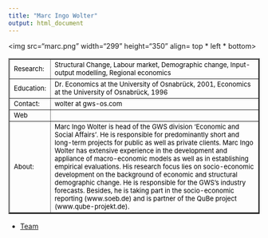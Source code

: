 ```yaml
---
title: "Marc Ingo Wolter"
output: html_document
---
```


<html>
<body>
 
<img src="marc.png" width="299" height="350" align= top * left * bottom>

<table border="2">

<tr>
<td> <font size="2" color="black"> Research:</font>
 </td>

<td> <font size="2" color="black"> Structural Change, Labour market, Demographic change, Input-output modelling, Regional economics </font></td>

<tr>

<td> <font size="2" color="black"> Education:</font>
 </td>

<td> <font size="2" color="black"> Dr. Economics at the University of Osnabrück, 2001, Economics at the University of Osnabrück, 1996 </font>
</td>

</tr>

<tr>
<td> <font size="2" color="black"> Contact:</font> </td>

<td> <font size="2" color="black"> wolter at gws-os.com </font> </td>

</tr>

<tr> 
<td > <font size="2" color="black"> Web </font> </td> 
<td> </td>

<tr>
<td> 
<font size="2" color="black"> About: </font> </td>
<td><font size="2" color="black"> 
Marc Ingo Wolter is head of the GWS division ‘Economic and Social Affairs’. He is responsible for predominantly short and long-term projects for public as well as private clients. Marc Ingo Wolter has extensive experience in the development and appliance of macro-economic models as well as in establishing empirical evaluations. His research focus lies on socio-economic development on the background of economic and structural demographic change. He is responsible for the GWS’s industry forecasts. Besides, he is taking part in the socio-economic reporting (www.soeb.de) and is partner of the QuBe project (www.qube-projekt.de).</font>
</td>
</tr>
</tr>


</table> 

- <a href="equipo.html"> Team </a>

</body>


</html>